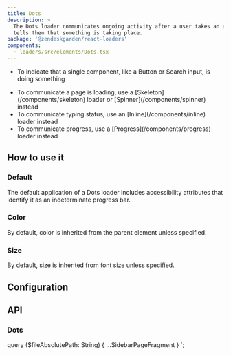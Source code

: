 ```yaml
---
title: Dots
description: >
  The Dots loader communicates ongoing activity after a user takes an action. It
  tells them that something is taking place.
package: '@zendeskgarden/react-loaders'
components:
  - loaders/src/elements/Dots.tsx
---
```


<Usage>
  <Use>
    <ul>
      <li>
        To indicate that a single component, like a Button or Search input, is doing something
      </li>
    </ul>
  </Use>
  <Misuse>
    <ul>
      <li>
        <Markdown>
          To communicate a page is loading, use a [Skeleton](/components/skeleton) loader or
          [Spinner](/components/spinner) instead
        </Markdown>
      </li>
      <li>
        <Markdown>
          To communicate typing status, use an [Inline](/components/inline) loader instead
        </Markdown>
      </li>
      <li>
        <Markdown>
          To communicate progress, use a [Progress](/components/progress) loader instead
        </Markdown>
      </li>
    </ul>
  </Misuse>
</Usage>

## How to use it

### Default

The default application of a Dots loader includes accessibility attributes that
identify it as an indeterminate progress bar.


<CodeExample code={DefaultCode}>
  <Default />
</CodeExample>

### Color

By default, color is inherited from the parent element unless specified.


<CodeExample code={ColorCode}>
  <Color />
</CodeExample>

### Size

By default, size is inherited from font size unless specified.


<CodeExample code={SizeCode}>
  <Size />
</CodeExample>

## Configuration

<Configuration reactPackage={props.data.mdx.package} components={props.data.mdx.components} />

## API

### Dots

<Component components={props.data.mdx.components} componentName="dots" />

<PropSheet components={props.data.mdx.components} componentName="dots" />


  query ($fileAbsolutePath: String) {
    ...SidebarPageFragment
  }
`;
